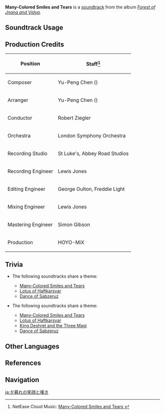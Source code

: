 {{Soundtrack Infobox
|image          = Forest of Jnana and Vidya.png
|album          = Forest of Jnana and Vidya
|disc           = 1
|number         = 06
|featured       =
|featured2      =
|featured3      =
|featured_disc  =
|featured_disc2 =
|featured_disc3 =
|youtube_id     = 2s6SJyPjAI4
|spotify_id     = 1Lar9WxehJTuw2r5L2U2tB
|previous       = Evergreen Wish
|next           = Overnight Dew in the Woods
}}
'''Many-Colored Smiles and Tears''' is a [[soundtrack]] from the album ''[[Forest of Jnana and Vidya]]''.

==Soundtrack Usage==
{{Soundtrack Usage
|quest    = 
|location = Sumeru City//dusk
|domain   = 
}}

==Production Credits==
{| class="wikitable"
! Position
! Staff<ref>NetEase Cloud Music: [https://music.163.com/#/song?id=1992139162 Many-Colored Smiles and Tears {{zh|薄暮的欢叹}}]</ref>
|-
! Composer
| Yu-Peng Chen ({{zh|陈致逸}})
|-
! Arranger
| Yu-Peng Chen ({{zh|陈致逸}})
|-
! Conductor
| Robert Ziegler
|-
! Orchestra
| London Symphony Orchestra
|-
! Recording Studio
| St Luke's, Abbey Road Studios
|-
! Recording Engineer
| Lewis Jones
|-
! Editing Engineer
| George Oulton, Freddie Light
|-
! Mixing Engineer
| Lewis Jones
|-
! Mastering Engineer
| Simon Gibson
|-
! Production
| HOYO-MiX
|}

==Trivia==
* <section begin="DanceOfSabzeruzTheme" />The following soundtracks share a theme:
** [[Many-Colored Smiles and Tears]]
** [[Lotus of Haftkarsvar]]
** [[Dance of Sabzeruz (Soundtrack)|Dance of Sabzeruz]] <section end="DanceOfSabzeruzTheme" />
* <section begin="DanceOfSabzeruzLeitmotif" />The following soundtracks share a theme:
** [[Many-Colored Smiles and Tears]]
** [[Lotus of Haftkarsvar]]
** [[King Deshret and the Three Magi (Soundtrack)|King Deshret and the Three Magi]]
** [[Dance of Sabzeruz (Soundtrack)|Dance of Sabzeruz]] <section end="DanceOfSabzeruzLeitmotif" />

==Other Languages==
{{Other Languages
|en      = Many-Colored Smiles and Tears
|zhs     = 薄暮的欢叹
|zhs_rm  = Bómù de Huāntàn
|zht     = 薄暮的歡嘆
|zht_rm  = Bómù de Huāntàn
|zh_tl   = The Joys and Sighs of Dusk
|ja      = 夕暮れの笑顔と嘆き
|ja_rm   = Yuugure no Egao to Nageki
|ja_tl   = Smile and Grief of Twilight
}}

==References==
{{Reflist}}

==Navigation==
{{Soundtrack Navbox|Forest of Jnana and Vidya}}

[[ja:夕暮れの笑顔と嘆き]]
